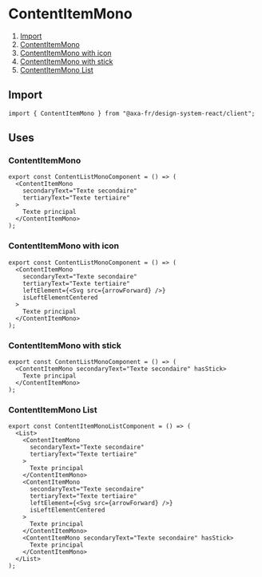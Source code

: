 
<Meta of={ContentItemMonoStories} name="ContentItemMono" />

# ContentItemMono

1. [Import](#import)
2. [ContentItemMono](#contentitemmono)
3. [ContentItemMono with icon](#contentitemmono-with-icon)
4. [ContentItemMono with stick](#contentitemmono-with-stick)
5. [ContentItemMono List](#contentitemmono-list)

## Import

```tsx
import { ContentItemMono } from "@axa-fr/design-system-react/client";
```

## Uses

### ContentItemMono

```tsx
export const ContentListMonoComponent = () => (
  <ContentItemMono
    secondaryText="Texte secondaire"
    tertiaryText="Texte tertiaire"
  >
    Texte principal
  </ContentItemMono>
);
```

<Canvas of={ContentItemMonoStories.Default} />

<Controls of={ContentItemMonoStories.Default} />

### ContentItemMono with icon

```tsx
export const ContentListMonoComponent = () => (
  <ContentItemMono
    secondaryText="Texte secondaire"
    tertiaryText="Texte tertiaire"
    leftElement={<Svg src={arrowForward} />}
    isLeftElementCentered
  >
    Texte principal
  </ContentItemMono>
);
```

<Canvas of={ContentItemMonoStories.ContentItemMonoWithIcon} />

<Controls of={ContentItemMonoStories.ContentItemMonoWithIcon} />

### ContentItemMono with stick

```tsx
export const ContentListMonoComponent = () => (
  <ContentItemMono secondaryText="Texte secondaire" hasStick>
    Texte principal
  </ContentItemMono>
);
```

<Canvas of={ContentItemMonoStories.ContentItemMonoWithStick} />

<Controls of={ContentItemMonoStories.ContentItemMonoWithStick} />

### ContentItemMono List

```tsx
export const ContentItemMonoListComponent = () => (
  <List>
    <ContentItemMono
      secondaryText="Texte secondaire"
      tertiaryText="Texte tertiaire"
    >
      Texte principal
    </ContentItemMono>
    <ContentItemMono
      secondaryText="Texte secondaire"
      tertiaryText="Texte tertiaire"
      leftElement={<Svg src={arrowForward} />}
      isLeftElementCentered
    >
      Texte principal
    </ContentItemMono>
    <ContentItemMono secondaryText="Texte secondaire" hasStick>
      Texte principal
    </ContentItemMono>
  </List>
);
```

<Canvas of={ContentItemMonoStories.ContentItemMonoList} />

<Controls of={ContentItemMonoStories.ContentItemMonoList} />

